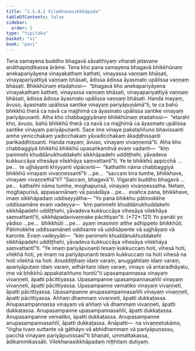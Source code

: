 ```yaml
---
title: "1.5.8.2 Vilekhanasikkhāpada"
tableOfContents: false
sidebar:
  order: 5
type: "tipitaka"
basket: "vi"
book: "paci"
---
```



<DynamicBreadcrumb />

<Division number="438" book="paci" bookNo="2" page="187">

<Paragraph number="1318" book="paci">
Tena samayena buddho bhagavā sāvatthiyaṃ viharati jetavane anāthapiṇḍikassa ārāme. Tena kho pana samayena bhagavā bhikkhūnaṃ anekapariyāyena vinayakathaṃ katheti, vinayassa vaṇṇaṃ bhāsati, vinayapariyattiyā vaṇṇaṃ bhāsati, ādissa ādissa āyasmato upālissa vaṇṇaṃ bhāsati. Bhikkhūnaṃ etadahosi—  “bhagavā kho anekapariyāyena vinayakathaṃ katheti, vinayassa vaṇṇaṃ bhāsati, vinayapariyattiyā vaṇṇaṃ bhāsati, ādissa ādissa āyasmato upālissa vaṇṇaṃ bhāsati. Handa mayaṃ, āvuso, āyasmato upālissa santike vinayaṃ pariyāpuṇāmā”ti, te ca bahū bhikkhū therā ca navā ca majjhimā ca āyasmato upālissa santike vinayaṃ pariyāpuṇanti.
</Paragraph>

<Paragraph number="1319" book="paci">
Atha kho chabbaggiyānaṃ bhikkhūnaṃ etadahosi—  “etarahi kho, āvuso, bahū bhikkhū therā ca navā ca majjhimā ca āyasmato upālissa santike vinayaṃ pariyāpuṇanti. Sace ime vinaye pakataññuno bhavissanti amhe yenicchakaṃ yadicchakaṃ yāvadicchakaṃ ākaḍḍhissanti parikaḍḍhissanti. Handa mayaṃ, āvuso, vinayaṃ vivaṇṇemā”ti. Atha kho chabbaggiyā bhikkhū bhikkhū upasaṅkamitvā evaṃ vadanti—  “kiṃ panimehi khuddānukhuddakehi sikkhāpadehi uddiṭṭhehi, yāvadeva kukkuccāya vihesāya vilekhāya saṃvattantī”ti.
</Paragraph>

<Paragraph number="1320" book="paci">
Ye te bhikkhū appicchā …pe…  te ujjhāyanti khiyyanti vipācenti—  “kathañhi nāma chabbaggiyā bhikkhū vinayaṃ vivaṇṇessantī”ti …pe…  “saccaṃ kira tumhe, bhikkhave, vinayaṃ vivaṇṇethā”ti? “Saccaṃ, bhagavā”ti. Vigarahi buddho bhagavā …pe…  kathañhi nāma tumhe, moghapurisā, vinayaṃ vivaṇṇessatha. Netaṃ, moghapurisā, appasannānaṃ vā pasādāya …pe…  evañca pana, bhikkhave, imaṃ sikkhāpadaṃ uddiseyyātha—
</Paragraph>

</Division>
<Division number="439" book="paci" bookNo="2" page="188">

<Paragraph number="1321" book="paci">
<Emphasis>“Yo pana bhikkhu pātimokkhe uddissamāne evaṃ vadeyya—  ‘kiṃ panimehi khuddānukhuddakehi sikkhāpadehi uddiṭṭhehi, yāvadeva kukkuccāya vihesāya vilekhāya saṃvattantī’ti, sikkhāpadavivaṇṇake pācittiyan”</Emphasis>ti. (*72*:<Emphasis>121</Emphasis>)
</Paragraph>

</Division>
<Division number="440" book="paci" bookNo="2" page="188">

<Paragraph number="1322" book="paci">
<Emphasis>Yo panā</Emphasis>ti yo yādiso …pe…  <Emphasis>bhikkhū</Emphasis>ti …pe…  ayaṃ imasmiṃ atthe adhippeto bhikkhūti.
</Paragraph>

<Paragraph number="1323" book="paci">
<Emphasis>Pātimokkhe uddissamāne</Emphasis>ti uddisante vā uddisāpente vā sajjhāyaṃ vā karonte.
</Paragraph>

<Paragraph number="1324" book="paci">
<Emphasis>Evaṃ vadeyyā</Emphasis>ti—  “kiṃ panimehi khuddānukhuddakehi sikkhāpadehi uddiṭṭhehi, yāvadeva kukkuccāya vihesāya vilekhāya saṃvattantī”ti. “Ye imaṃ pariyāpuṇanti tesaṃ kukkuccaṃ hoti, vihesā hoti, vilekhā hoti, ye imaṃ na pariyāpuṇanti tesaṃ kukkuccaṃ na hoti vihesā na hoti vilekhā na hoti. Anuddiṭṭhaṃ idaṃ varaṃ, anuggahitaṃ idaṃ varaṃ, apariyāpuṭaṃ idaṃ varaṃ, adhāritaṃ idaṃ varaṃ, vinayo vā antaradhāyatu, ime vā bhikkhū appakataññuno hontū”ti upasampannassa vinayaṃ vivaṇṇeti, āpatti pācittiyassa.
</Paragraph>

</Division>
<Division number="441" book="paci" bookNo="2" page="189">

<Paragraph number="1325" book="paci">
Upasampanne upasampannasaññī vinayaṃ vivaṇṇeti, āpatti pācittiyassa. Upasampanne vematiko vinayaṃ vivaṇṇeti, āpatti pācittiyassa. Upasampanne anupasampannasaññī vinayaṃ vivaṇṇeti, āpatti pācittiyassa.
</Paragraph>

<Paragraph number="1326" book="paci">
Aññaṃ dhammaṃ vivaṇṇeti, āpatti dukkaṭassa. Anupasampannassa vinayaṃ vā aññaṃ vā dhammaṃ vivaṇṇeti, āpatti dukkaṭassa. Anupasampanne upasampannasaññī, āpatti dukkaṭassa. Anupasampanne vematiko, āpatti dukkaṭassa. Anupasampanne anupasampannasaññī, āpatti dukkaṭassa.
</Paragraph>

</Division>
<Division number="442" book="paci" bookNo="2" page="189">

<Paragraph number="1327" book="paci">
Anāpatti—  na vivaṇṇetukāmo, “iṅgha tvaṃ suttante vā gāthāyo vā abhidhammaṃ vā pariyāpuṇassu, pacchā vinayaṃ pariyāpuṇissasī”ti bhaṇati, ummattakassa, ādikammikassāti.

</Paragraph>
</Division>

<Paragraph number="1328" type="center" book="paci">
Vilekhanasikkhāpadaṃ niṭṭhitaṃ dutiyaṃ.
</Paragraph>